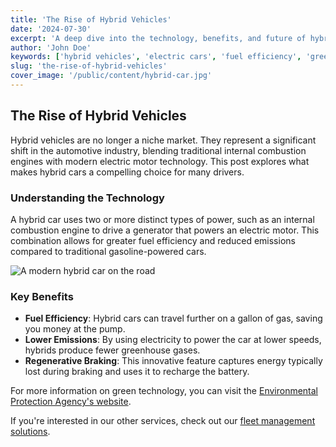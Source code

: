 ```yaml
---
title: 'The Rise of Hybrid Vehicles'
date: '2024-07-30'
excerpt: 'A deep dive into the technology, benefits, and future of hybrid cars. Learn why they are becoming a popular choice for drivers worldwide.'
author: 'John Doe'
keywords: ['hybrid vehicles', 'electric cars', 'fuel efficiency', 'green technology', 'automotive innovation']
slug: 'the-rise-of-hybrid-vehicles'
cover_image: '/public/content/hybrid-car.jpg'
---
```


## The Rise of Hybrid Vehicles

Hybrid vehicles are no longer a niche market. They represent a significant shift in the automotive industry, blending traditional internal combustion engines with modern electric motor technology. This post explores what makes hybrid cars a compelling choice for many drivers.

### Understanding the Technology

A hybrid car uses two or more distinct types of power, such as an internal combustion engine to drive a generator that powers an electric motor. This combination allows for greater fuel efficiency and reduced emissions compared to traditional gasoline-powered cars.

![A modern hybrid car on the road](/public/content/hybrid-car.jpg "A modern hybrid car on the road")

### Key Benefits

*   **Fuel Efficiency**: Hybrid cars can travel further on a gallon of gas, saving you money at the pump.
*   **Lower Emissions**: By using electricity to power the car at lower speeds, hybrids produce fewer greenhouse gases.
*   **Regenerative Braking**: This innovative feature captures energy typically lost during braking and uses it to recharge the battery.

For more information on green technology, you can visit the [Environmental Protection Agency's website](https://www.epa.gov/).

If you're interested in our other services, check out our [fleet management solutions](/fleet-management).
